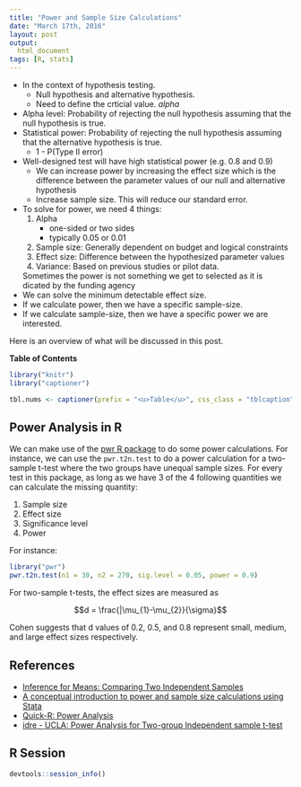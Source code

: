 ```yaml
---
title: "Power and Sample Size Calculations"
date: "March 17th, 2016"
layout: post
output:
  html_document
tags: [R, stats]
---
```


* In the context of hypothesis testing.
    + Null hypothesis and alternative hypothesis.
  * Need to define the crticial value. <span class="inlinecode">$alpha$</span>
* Alpha level: Probability of rejecting the null hypothesis assuming that the null hypothesis is true.
* Statistical power: Probability of rejecting the null hypothesis assuming that the alternative hypothesis is true. 
    + 1 - P(Type II error)
* Well-designed test will have high statistical power (e.g. 0.8 and 0.9)
    + We can increase power by increasing the effect size which is the difference between the parameter values of our null and alternative hypothesis
    + Increase sample size. This will reduce our standard error.
* To solve for power, we need 4 things:
    1. Alpha
        + one-sided or two sides
        + typically 0.05 or 0.01
    1. Sample size: Generally dependent on budget and logical constraints
    1. Effect size: Difference between the hypothesized parameter values
    1. Variance: Based on previous studies or pilot data.


    Sometimes the power is not something we get to selected as it is dicated by the funding agency
* We can solve the minimum detectable effect size.
* If we calculate power, then we have a specific sample-size.
* If we calculate sample-size, then we have a specific power we are interested.

Here is an overview of what will be discussed in this post.

**Table of Contents**

<ul data-toc="body" data-toc-headings="h2,h3"></ul>

```r
library("knitr")
library("captioner")

tbl.nums <- captioner(prefix = "<u>Table</u>", css_class = "tblcaption")
```

## Power Analysis in R

We can make use of the [pwr R package](https://cran.r-project.org/web/packages/pwr/index.html) to do some power calculations. For instance, we can use the `pwr.t2n.test` to do a power calculation for a two-sample t-test where the two groups have unequal sample sizes. For every test in this package, as long as we have 3 of the 4 following quantities we can calculate the missing quantity:

1. Sample size
1. Effect size
1. Significance level
1. Power

For instance:

```r
library("pwr")
pwr.t2n.test(n1 = 30, n2 = 270, sig.level = 0.05, power = 0.9)
```

For two-sample t-tests, the effect sizes are measured as

<div>
$$d = \frac{|\mu_{1}-\mu_{2}}{\sigma}$$
</div>

Cohen suggests that d values of 0.2, 0.5, and 0.8 represent small, medium, and large effect sizes respectively.

## References

* [Inference for Means: Comparing Two Independent Samples](http://www.stat.ubc.ca/~rollin/stats/ssize/n2.html)
* [A conceptual introduction to power and sample size calculations using Stata](https://www.youtube.com/watch?v=QBONLUp7i28)
* [Quick-R: Power Analysis](http://www.statmethods.net/stats/power.html)
* [idre - UCLA: Power Analysis for Two-group Independent sample t-test](http://www.ats.ucla.edu/stat/r/dae/t_test_power2.htm)

## R Session

```r
devtools::session_info()
```
